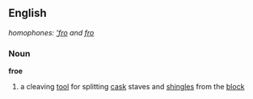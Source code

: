 ==English==
''homophones: [['fro]] and [[fro]]''
===Noun===
'''froe'''

#a cleaving [[tool]] for splitting [[cask]] staves and [[shingle]]s from the [[block]]